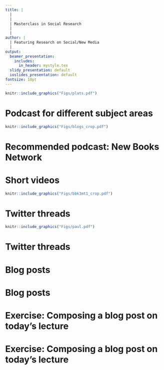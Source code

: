 ```yaml
---
title: |
  |
  |
  | Masterclass in Social Research
  |
  |
author: |
  | Featuring Research on Social/New Media
  |
output:
  beamer_presentation:
    includes:
      in_header: mystyle.tex
  slidy_presentation: default
  ioslides_presentation: default
fontsize: 10pt
---
```


\vspace{0.3cm}
```r
knitr::include_graphics("Figs/plats.pdf")
```

# Podcast for different subject areas

\vspace{0.3cm}
```r
knitr::include_graphics("Figs/blogs_crop.pdf")
```

# Recommended podcast: New Books Network

\vspace{0.3cm}
\begincols
  \begincol{.4\textwidth}
    \begin{figure}
    \centering
    \includegraphics[scale=0.5]{Figs/nbn_crop}
    \end{figure}
    \vspace{0.2cm}
	\begin{center}
	\textbf{\url{newbooksnetwork.com}}
	\end{center}
  \endcol
  \begincol{.5\textwidth}
  	\begin{itemize}
	\item A consortium of author-interview podcast channels:
	\vspace{0.3cm}
	\begin{itemize}
		\item Aiming to "raise the level of public discourse" by introducing scholars and other serious writers to a wide public via new media
		\vspace{0.3cm}
		\item Convering $100+$ subjects, disciplines, and genres
		\vspace{0.3cm}
		\item Publishing 50 to 75 episodes every week
		\vspace{0.3cm}
		\item Opening to suggestions or pitches
	\end{itemize}
	\end{itemize}
  \endcol
\endcols

# Short videos

\vspace{0.3cm}
```r
knitr::include_graphics("Figs/bbk3mt1_crop.pdf")
```
\vspace{0.5cm}
\begin{scriptsize}
\begin{center}
\textbf{\url{https://youtube.com/playlist?list=PL2Fy-5oxIlb7VLoWUC6j_eq9GJXzSjXfP}}
\end{center}
\end{scriptsize}

# Twitter threads

\vspace{0.2cm}
```r
knitr::include_graphics("Figs/paul.pdf")
```
\vspace{0.1cm}
\begin{scriptsize}
\begin{center}
\textbf{\url{https://twitter.com/ProfPaulPoast/status/1630305966674640896?s=20}}
\end{center}
\end{scriptsize}

# Twitter threads

\begin{itemize}
	\item \textbf{[Optional]}: Follow Chao-yo (\texttt{@londonmeow0627}) on Twitter
	\vspace{0.3cm}
	\item Start with an introduction for spoilers and/or highlights, put concise statements about the research idea (RQ, literature and context/background) and a quick discussion on methods (if the methods are innovative) and findings
	\vspace{0.3cm}
	\item Some useful tips:
	\vspace{0.2cm}
	\begin{itemize}
		\item Acknowledge those who inspire your research; give credits to your collaborators
		\item Include GIFs/memes or short audios/videos to attract attention
		\item Engage with the replies constructively to boost engagement
		\item Use Twitter Analytics and other tools (e.g., TweetDeck) to manage tweets
	\end{itemize}
\end{itemize}

# Blog posts

\begin{small}
\begin{itemize}
	\item \textbf{REF} (Research Excellence Framework) encourages researchers to use blogs to communicate their research with the public
	\vspace{0.2cm}
	\item Some key principles:
	\begin{itemize}
		\item Use titles for spoilers
		\item Decide how you want to hook/motivate readers -- narrate in a reflective manner (it can be reasonably personal)
		\item Present the core of the topics/projects clearly and simply -- use subject-specific vocabulary wisely
		\item Link additional materials if necessary (not required for this assessment)
		\item Build your research profile -- organizational position (within and outside Birkbeck), links to social media profiles (e.g., Linkedin), and published works and/or any other research activities (e.g., NGOs or think tanks)
	\end{itemize}
	\vspace{0.2cm}
	\item What blogs are available at Birkbeck: \url{https://www.bbk.ac.uk/blogs}
\end{itemize}
\end{small}

# Blog posts

\begin{itemize}
	\item For Masterclass, you will have to write two 1,000-word (max) \textbf{blog posts} to reflect on two lectures.
	\vspace{0.3cm}
	\begin{itemize}
		\item One should be chosen from Weeks 2-5 (qualitative and historical social research)
		\vspace{0.1cm}
		\item One should be chosen from Weeks 7-11 (quantitative and social data science)
	\end{itemize}
\end{itemize}

```{=tex}
%\vspace{0.5cm}
%\item In the \textbf{critical reflection paper} (4,000 words max), you should also provide a more general discussion on how the lecture series can help with your research projects (e.g., dissertation) and/or ideas.
```

# Exercise: Composing a blog post on today's lecture

\begin{itemize}
	\item First, work on the questions by yourself (\textbf{15-20 mins})
	\vspace{1cm}
	\item Next, exchange your answers with your group partners (2-3 students) for feedback (\textbf{15 mins}).
	\vspace{1cm}
	\item Finally, share what you have with the class (\textbf{20-30 mins})
\end{itemize}

# Exercise: Composing a blog post on today's lecture

\begin{itemize}
	\item Write about 500 words (max) to answer the following questions.
	\begin{itemize}
		\item Summarize the key highlights of today's lecture to those who did not attend the lecture
		\item Discuss what have you learned from the lecture, in relation to any relevant research experiences in the past
			\begin{itemize}
				\item If you have done surveys before, did today's lecture provide any new insights?
				\item If you have not done any surveys before, what are some of the most useful things you learned from today's lecture?
		\end{itemize}
		\item How can today's lecture help with your research, even if you may not be thinking about using surveys at this moment?
		\item What else would you like to learn about surveys?
		\item Provide a short description about yourself as a researcher
	\end{itemize}
\end{itemize}